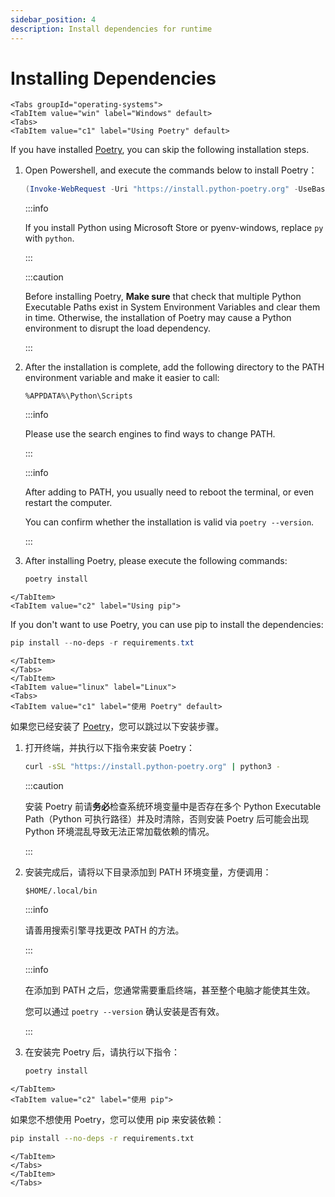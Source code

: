```yaml
---
sidebar_position: 4
description: Install dependencies for runtime
---
```



# Installing Dependencies

```mdx-code-block
<Tabs groupId="operating-systems">
<TabItem value="win" label="Windows" default>
<Tabs>
<TabItem value="c1" label="Using Poetry" default>
```

If you have installed [Poetry](https://python-poetry.org/), you can skip the following installation steps.

1.  Open Powershell, and execute the commands below to install Poetry：

    ```powershell
    (Invoke-WebRequest -Uri "https://install.python-poetry.org" -UseBasicParsing).Content | py -
    ```

    :::info

    If you install Python using Microsoft Store or pyenv-windows, replace `py` with `python`.

    :::

    :::caution

    Before installing Poetry, **Make sure** that check that multiple Python Executable Paths exist in System Environment Variables and clear them in time. Otherwise, the installation of Poetry may cause a Python environment to disrupt the load dependency.

    :::

2.  After the installation is complete, add the following directory to the PATH environment variable and make it easier to call:

    ```
    %APPDATA%\Python\Scripts
    ```

    :::info

    Please use the search engines to find ways to change PATH.

    :::

    :::info

    After adding to PATH, you usually need to reboot the terminal, or even restart the computer.

    You can confirm whether the installation is valid via `poetry --version`.

    :::

3.  After installing Poetry, please execute the following commands:

    ```powershell
    poetry install
    ```

```mdx-code-block
</TabItem>
<TabItem value="c2" label="Using pip">
```

If you don't want to use Poetry, you can use pip to install 
 the dependencies:

```powershell
pip install --no-deps -r requirements.txt
```

```mdx-code-block
</TabItem>
</Tabs>
</TabItem>
<TabItem value="linux" label="Linux">
<Tabs>
<TabItem value="c1" label="使用 Poetry" default>
```

如果您已经安装了 [Poetry](https://python-poetry.org/)，您可以跳过以下安装步骤。

1.  打开终端，并执行以下指令来安装 Poetry：

    ```sh
    curl -sSL "https://install.python-poetry.org" | python3 -
    ```

    :::caution

    安装 Poetry 前请**务必**检查系统环境变量中是否存在多个 Python Executable Path（Python 可执行路径）并及时清除，否则安装 Poetry 后可能会出现 Python 环境混乱导致无法正常加载依赖的情况。

    :::

2.  安装完成后，请将以下目录添加到 PATH 环境变量，方便调用：

    ```
    $HOME/.local/bin
    ```

    :::info

    请善用搜索引擎寻找更改 PATH 的方法。

    :::

    :::info

    在添加到 PATH 之后，您通常需要重启终端，甚至整个电脑才能使其生效。

    您可以通过 `poetry --version` 确认安装是否有效。

    :::

3.  在安装完 Poetry 后，请执行以下指令：

    ```sh
    poetry install
    ```

```mdx-code-block
</TabItem>
<TabItem value="c2" label="使用 pip">
```

如果您不想使用 Poetry，您可以使用 pip 来安装依赖：

```sh
pip install --no-deps -r requirements.txt
```

```mdx-code-block
</TabItem>
</Tabs>
</TabItem>
</Tabs>
```
